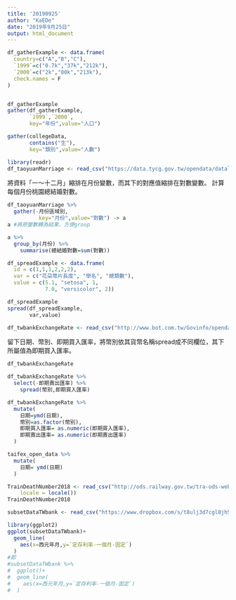 ```yaml
---
title: '20190925'
author: "KaEDe"
date: "2019年9月25日"
output: html_document
---
```


```r
df_gatherExample <- data.frame(
  country=c("A","B","C"),
  `1999`=c("0.7k","37k","212k"),
  `2000`=c("2k","80k","213k"),
  check.names = F
)


df_gatherExample
gather(df_gatherExample,
       `1999`,`2000`,
       key="年份",value="人口")
```

```r
gather(collegeData,
       contains("生"),
       key="類別",value="人數")

```

```r
library(readr)
df_taoyuanMarriage <- read_csv("https://data.tycg.gov.tw/opendata/datalist/datasetMeta/download?id=f95d1a33-ec56-44c5-a9ec-3afba8157e39&rid=fd2070ef-7431-4f9c-bc3a-82d7bfbcd2fb")
```
將資料「一～十二月」縮排在月份變數，而其下的對應值縮排在對數變數。
計算每個月份桃園總結婚對數。

```r
df_taoyuanMarriage %>%
  gather(-月份區域別,
          key="月份",value="對數") -> a
a #將原變數轉為結果，方便group

a %>%
  group_by(月份) %>%
    summarise(總結婚對數=sum(對數))
```


```r
df_spreadExample <- data.frame(
  id = c(1,1,1,2,2,2),
  var = c("花朶萼片長度", "學名", "總類數"),
  value = c(5.1, "setosa", 1, 
            7.0, "versicolor", 2))
```
```r
df_spreadExample
spread(df_spreadExample,
       var,value)
```

```r
df_twbankExchangeRate <- read_csv("http://www.bot.com.tw/Govinfo/opendata/csv/151/20180101-20181231-FXCRT.csv")
```

留下日期、幣別、即期買入匯率，將幣別依其貨幣名稱spread成不同欄位，其下所屬值為即期買入匯率。

```r
df_twbankExchangeRate

df_twbankExchangeRate %>%
  select(-即期賣出匯率) %>%
    spread(幣別,即期買入匯率)
```

```r
df_twbankExchangeRate %>%
  mutate(
    日期=ymd(日期),
    幣別=as.factor(幣別),
    即期買入匯率= as.numeric(即期買入匯率),
    即期賣出匯率= as.numeric(即期賣出匯率)
  )
```



```r
taifex_open_data %>%
  mutate(
    日期= ymd(日期)
  )
```

```r
TrainDeathNumber2018 <- read_csv("http://ods.railway.gov.tw/tra-ods-web/ods/download/dataResource/8ae4cabe6c8578b2016c8a2a14043137", 
    locale = locale())
TrainDeathNumber2018
```

```r
subsetDataTWbank <- read_csv("https://www.dropbox.com/s/t8ulj3d7cgl8jh5/subsetDataTWbank.csv?dl=1")
```

```r
library(ggplot2)
ggplot(subsetDataTWbank)+
  geom_line(
    aes(x=西元年月,y=`定存利率-一個月-固定`)
  )
#即
#subsetDataTWbank %>%
#  ggplot()+
#  geom_line(
#    aes(x=西元年月,y=`定存利率-一個月-固定`)
#  )

```
















